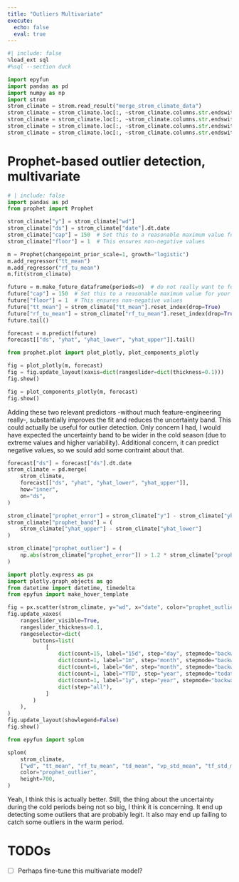 ```yaml
---
title: "Outliers Multivariate"
execute:
  echo: false
  eval: true
---
```


```python
#| include: false
%load_ext sql
#%sql --section duck

import epyfun
import pandas as pd
import numpy as np
import strom
strom_climate = strom.read_result("merge_strom_climate_data")
strom_climate = strom_climate.loc[:, ~strom_climate.columns.str.endswith('_min')]
strom_climate = strom_climate.loc[:, ~strom_climate.columns.str.endswith('_max')]
strom_climate = strom_climate.loc[:, ~strom_climate.columns.str.endswith('_median')]
strom_climate = strom_climate.loc[:, ~strom_climate.columns.str.endswith('_std')]
```




# Prophet-based outlier detection, multivariate

```python
# | include: false
import pandas as pd
from prophet import Prophet

strom_climate["y"] = strom_climate["wd"]
strom_climate["ds"] = strom_climate["date"].dt.date
strom_climate["cap"] = 150  # Set this to a reasonable maximum value for your data
strom_climate["floor"] = 1  # This ensures non-negative values

m = Prophet(changepoint_prior_scale=1, growth="logistic")
m.add_regressor("tt_mean")
m.add_regressor("rf_tu_mean")
m.fit(strom_climate)

future = m.make_future_dataframe(periods=0)  # do not really want to forecast
future["cap"] = 150  # Set this to a reasonable maximum value for your data
future["floor"] = 1  # This ensures non-negative values
future["tt_mean"] = strom_climate["tt_mean"].reset_index(drop=True)
future["rf_tu_mean"] = strom_climate["rf_tu_mean"].reset_index(drop=True)
future.tail()

forecast = m.predict(future)
forecast[["ds", "yhat", "yhat_lower", "yhat_upper"]].tail()
```

```python
from prophet.plot import plot_plotly, plot_components_plotly

fig = plot_plotly(m, forecast)
fig = fig.update_layout(xaxis=dict(rangeslider=dict(thickness=0.1)))
fig.show()

fig = plot_components_plotly(m, forecast)
fig.show()
```

Adding these two relevant predictors -without much feature-engineering really-,
substantially improves the fit and reduces the uncertainty band. This could
actually be useful for outlier detection. Only concern I had, I would have expected the 
uncertainty band to be wider in the cold season (due to extreme values and higher 
variability). Additional concern, it can predict negative values, so we sould 
add some contraint about that.

```python
forecast["ds"] = forecast["ds"].dt.date
strom_climate = pd.merge(
    strom_climate,
    forecast[["ds", "yhat", "yhat_lower", "yhat_upper"]],
    how="inner",
    on="ds",
)

strom_climate["prophet_error"] = strom_climate["y"] - strom_climate["yhat"]
strom_climate["prophet_band"] = (
    strom_climate["yhat_upper"] - strom_climate["yhat_lower"]
)

strom_climate["prophet_outlier"] = (
    np.abs(strom_climate["prophet_error"]) > 1.2 * strom_climate["prophet_band"]
)
```

```python
import plotly.express as px
import plotly.graph_objects as go
from datetime import datetime, timedelta
from epyfun import make_hover_template

fig = px.scatter(strom_climate, y="wd", x="date", color="prophet_outlier")
fig.update_xaxes(
    rangeslider_visible=True,
    rangeslider_thickness=0.1,
    rangeselector=dict(
        buttons=list(
            [
                dict(count=15, label="15d", step="day", stepmode="backward"),
                dict(count=1, label="1m", step="month", stepmode="backward"),
                dict(count=6, label="6m", step="month", stepmode="backward"),
                dict(count=1, label="YTD", step="year", stepmode="todate"),
                dict(count=1, label="1y", step="year", stepmode="backward"),
                dict(step="all"),
            ]
        )
    ),
)
fig.update_layout(showlegend=False)
fig.show()
```

```python
from epyfun import splom

splom(
    strom_climate,
    ["wd", "tt_mean", "rf_tu_mean", "td_mean", "vp_std_mean", "tf_std_mean"],
    color="prophet_outlier",
    height=700,
)
```

Yeah, I think this is actually better. Still, the thing about the uncertainty during 
the cold periods being not so big, I think it is concerning. It end up detecting some 
outliers that are probably legit. It also may end up failing to catch some outliers 
in the warm period.

# TODOs

- [ ] Perhaps fine-tune this multivariate model?
